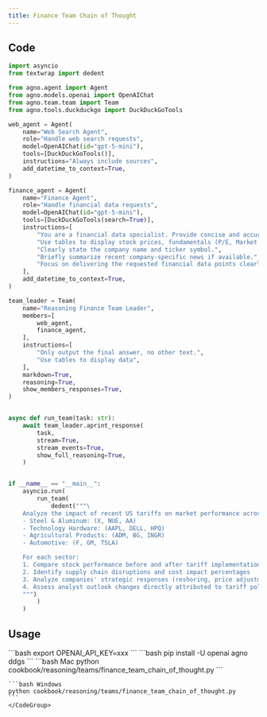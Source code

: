 ```yaml
---
title: Finance Team Chain of Thought
---
```


## Code

```python cookbook/reasoning/teams/finance_team_chain_of_thought.py
import asyncio
from textwrap import dedent

from agno.agent import Agent
from agno.models.openai import OpenAIChat
from agno.team.team import Team
from agno.tools.duckduckgo import DuckDuckGoTools

web_agent = Agent(
    name="Web Search Agent",
    role="Handle web search requests",
    model=OpenAIChat(id="gpt-5-mini"),
    tools=[DuckDuckGoTools()],
    instructions="Always include sources",
    add_datetime_to_context=True,
)

finance_agent = Agent(
    name="Finance Agent",
    role="Handle financial data requests",
    model=OpenAIChat(id="gpt-5-mini"),
    tools=[DuckDuckGoTools(search=True)],
    instructions=[
        "You are a financial data specialist. Provide concise and accurate data.",
        "Use tables to display stock prices, fundamentals (P/E, Market Cap), and recommendations.",
        "Clearly state the company name and ticker symbol.",
        "Briefly summarize recent company-specific news if available.",
        "Focus on delivering the requested financial data points clearly.",
    ],
    add_datetime_to_context=True,
)

team_leader = Team(
    name="Reasoning Finance Team Leader",
    members=[
        web_agent,
        finance_agent,
    ],
    instructions=[
        "Only output the final answer, no other text.",
        "Use tables to display data",
    ],
    markdown=True,
    reasoning=True,
    show_members_responses=True,
)


async def run_team(task: str):
    await team_leader.aprint_response(
        task,
        stream=True,
        stream_events=True,
        show_full_reasoning=True,
    )


if __name__ == "__main__":
    asyncio.run(
        run_team(
            dedent("""\
    Analyze the impact of recent US tariffs on market performance across these key sectors:
    - Steel & Aluminum: (X, NUE, AA)
    - Technology Hardware: (AAPL, DELL, HPQ)
    - Agricultural Products: (ADM, BG, INGR)
    - Automotive: (F, GM, TSLA)

    For each sector:
    1. Compare stock performance before and after tariff implementation
    2. Identify supply chain disruptions and cost impact percentages
    3. Analyze companies' strategic responses (reshoring, price adjustments, supplier diversification)
    4. Assess analyst outlook changes directly attributed to tariff policies
    """)
        )
    )
```

## Usage

<Steps>
  <Snippet file="create-venv-step.mdx" />

  <Step title="Set your API key">
    ```bash
    export OPENAI_API_KEY=xxx
    ```
  </Step>

  <Step title="Install libraries">
    ```bash
    pip install -U openai agno ddgs
    ```
  </Step>

  <Step title="Run Example">
    <CodeGroup>
    ```bash Mac
    python cookbook/reasoning/teams/finance_team_chain_of_thought.py
    ```

    ```bash Windows
    python cookbook/reasoning/teams/finance_team_chain_of_thought.py
    ```
    </CodeGroup>
  </Step>

</Steps>
